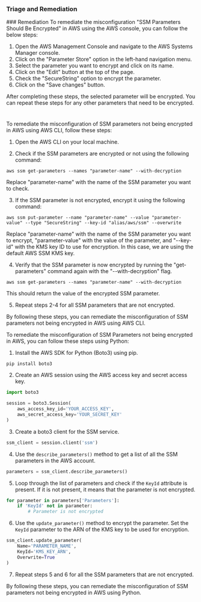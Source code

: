 
### Triage and Remediation
<Tabs>
<Tab title='Remediation'>
### Remediation

<AccordionGroup>
<Accordion title='Using Console' defaultOpen='true'>
To remediate the misconfiguration "SSM Parameters Should Be Encrypted" in AWS using the AWS console, you can follow the below steps:

1. Open the AWS Management Console and navigate to the AWS Systems Manager console.
2. Click on the "Parameter Store" option in the left-hand navigation menu.
3. Select the parameter you want to encrypt and click on its name.
4. Click on the "Edit" button at the top of the page.
5. Check the "SecureString" option to encrypt the parameter.
6. Click on the "Save changes" button.

After completing these steps, the selected parameter will be encrypted. You can repeat these steps for any other parameters that need to be encrypted.

#
</Accordion>

<Accordion title='Using CLI'>
To remediate the misconfiguration of SSM parameters not being encrypted in AWS using AWS CLI, follow these steps:

1. Open the AWS CLI on your local machine.

2. Check if the SSM parameters are encrypted or not using the following command:

```
aws ssm get-parameters --names "parameter-name" --with-decryption
```

Replace "parameter-name" with the name of the SSM parameter you want to check.

3. If the SSM parameter is not encrypted, encrypt it using the following command:

```
aws ssm put-parameter --name "parameter-name" --value "parameter-value" --type "SecureString" --key-id "alias/aws/ssm" --overwrite
```

Replace "parameter-name" with the name of the SSM parameter you want to encrypt, "parameter-value" with the value of the parameter, and "--key-id" with the KMS key ID to use for encryption. In this case, we are using the default AWS SSM KMS key.

4. Verify that the SSM parameter is now encrypted by running the "get-parameters" command again with the "--with-decryption" flag.

```
aws ssm get-parameters --names "parameter-name" --with-decryption
```

This should return the value of the encrypted SSM parameter.

5. Repeat steps 2-4 for all SSM parameters that are not encrypted.

By following these steps, you can remediate the misconfiguration of SSM parameters not being encrypted in AWS using AWS CLI.
</Accordion>

<Accordion title='Using Python'>
To remediate the misconfiguration of SSM Parameters not being encrypted in AWS, you can follow these steps using Python:

1. Install the AWS SDK for Python (Boto3) using pip.

```
pip install boto3
```

2. Create an AWS session using the AWS access key and secret access key.

```python
import boto3

session = boto3.Session(
    aws_access_key_id='YOUR_ACCESS_KEY',
    aws_secret_access_key='YOUR_SECRET_KEY'
)
```

3. Create a boto3 client for the SSM service.

```python
ssm_client = session.client('ssm')
```

4. Use the `describe_parameters()` method to get a list of all the SSM parameters in the AWS account.

```python
parameters = ssm_client.describe_parameters()
```

5. Loop through the list of parameters and check if the `KeyId` attribute is present. If it is not present, it means that the parameter is not encrypted.

```python
for parameter in parameters['Parameters']:
    if 'KeyId' not in parameter:
        # Parameter is not encrypted
```

6. Use the `update_parameter()` method to encrypt the parameter. Set the `KeyId` parameter to the ARN of the KMS key to be used for encryption.

```python
ssm_client.update_parameter(
    Name='PARAMETER_NAME',
    KeyId='KMS_KEY_ARN',
    Overwrite=True
)
```

7. Repeat steps 5 and 6 for all the SSM parameters that are not encrypted.

By following these steps, you can remediate the misconfiguration of SSM parameters not being encrypted in AWS using Python.
</Accordion>

</AccordionGroup>
</Tab>
</Tabs>
